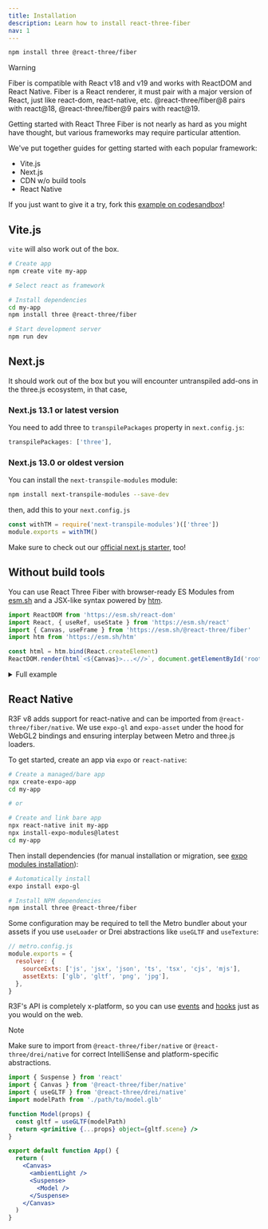 ```yaml
---
title: Installation
description: Learn how to install react-three-fiber
nav: 1
---
```


```bash
npm install three @react-three/fiber
```

> [!WARNING]  
> Fiber is compatible with React v18 and v19 and works with ReactDOM and React Native. Fiber is a React renderer, it must pair with a major version of React, just like react-dom, react-native, etc. @react-three/fiber@8 pairs with react@18, @react-three/fiber@9 pairs with react@19.

Getting started with React Three Fiber is not nearly as hard as you might have thought, but various frameworks may require particular attention.

We've put together guides for getting started with each popular framework:

- Vite.js
- Next.js
- CDN w/o build tools
- React Native

If you just want to give it a try, fork this [example on codesandbox](https://codesandbox.io/s/rrppl0y8l4?file=/src/App.js)!

## Vite.js

`vite` will also work out of the box.

```bash
# Create app
npm create vite my-app

# Select react as framework

# Install dependencies
cd my-app
npm install three @react-three/fiber

# Start development server
npm run dev
```

## Next.js

It should work out of the box but you will encounter untranspiled add-ons in the three.js ecosystem, in that case,

### Next.js 13.1 or latest version

You need to add three to `transpilePackages` property in `next.config.js`:

```js
transpilePackages: ['three'],
```

### Next.js 13.0 or oldest version

You can install the `next-transpile-modules` module:

```bash
npm install next-transpile-modules --save-dev
```

then, add this to your `next.config.js`

```js
const withTM = require('next-transpile-modules')(['three'])
module.exports = withTM()
```

Make sure to check out our [official next.js starter](https://github.com/pmndrs/react-three-next), too!

## Without build tools

You can use React Three Fiber with browser-ready ES Modules from [esm.sh](https://esm.sh) and a JSX-like syntax powered by [htm](https://github.com/developit/htm).

```jsx
import ReactDOM from 'https://esm.sh/react-dom'
import React, { useRef, useState } from 'https://esm.sh/react'
import { Canvas, useFrame } from 'https://esm.sh/@react-three/fiber'
import htm from 'https://esm.sh/htm'

const html = htm.bind(React.createElement)
ReactDOM.render(html`<${Canvas}>...<//>`, document.getElementById('root'))
```

<details>
<summary>Full example</summary>

```jsx
import ReactDOM from 'https://esm.sh/react-dom'
import React, { useRef, useState } from 'https://esm.sh/react'
import { Canvas, useFrame } from 'https://esm.sh/@react-three/fiber'
import htm from 'https://esm.sh/htm'

const html = htm.bind(React.createElement)

function Box(props) {
  const meshRef = useRef()
  const [hovered, setHover] = useState(false)
  const [active, setActive] = useState(false)
  useFrame(() => (meshRef.current.rotation.x = meshRef.current.rotation.y += 0.01))
  return html` <mesh
    ...${props}
    ref=${meshRef}
    scale=${active ? 1.5 : 1}
    onClick=${() => setActive(!active)}
    onPointerOver=${() => setHover(true)}
    onPointerOut=${() => setHover(false)}
  >
    <boxGeometry args=${[1, 1, 1]} />
    <meshStandardMaterial color=${hovered ? 'hotpink' : 'orange'} />
  </mesh>`
}

ReactDOM.render(
  html` <${Canvas}>
    <ambientLight />
    <pointLight position=${[10, 10, 10]} />
    <${Box} position=${[-1.2, 0, 0]} />
    <${Box} position=${[1.2, 0, 0]} />
  <//>`,
  document.getElementById('root'),
)
```

</details>

## React Native

R3F v8 adds support for react-native and can be imported from `@react-three/fiber/native`. We use `expo-gl` and `expo-asset` under the hood for WebGL2 bindings and ensuring interplay between Metro and three.js loaders.

To get started, create an app via `expo` or `react-native`:

```bash
# Create a managed/bare app
npx create-expo-app
cd my-app

# or

# Create and link bare app
npx react-native init my-app
npx install-expo-modules@latest
cd my-app
```

Then install dependencies (for manual installation or migration, see [expo modules installation](https://docs.expo.dev/bare/installing-expo-modules)):

```bash
# Automatically install
expo install expo-gl

# Install NPM dependencies
npm install three @react-three/fiber
```

Some configuration may be required to tell the Metro bundler about your assets if you use `useLoader` or Drei abstractions like `useGLTF` and `useTexture`:

```js
// metro.config.js
module.exports = {
  resolver: {
    sourceExts: ['js', 'jsx', 'json', 'ts', 'tsx', 'cjs', 'mjs'],
    assetExts: ['glb', 'gltf', 'png', 'jpg'],
  },
}
```

R3F's API is completely x-platform, so you can use [events](/api/events) and [hooks](/api/hooks) just as you would on the web.

> [!NOTE]
> Make sure to import from `@react-three/fiber/native` or `@react-three/drei/native` for correct IntelliSense and platform-specific abstractions.

```jsx
import { Suspense } from 'react'
import { Canvas } from '@react-three/fiber/native'
import { useGLTF } from '@react-three/drei/native'
import modelPath from './path/to/model.glb'

function Model(props) {
  const gltf = useGLTF(modelPath)
  return <primitive {...props} object={gltf.scene} />
}

export default function App() {
  return (
    <Canvas>
      <ambientLight />
      <Suspense>
        <Model />
      </Suspense>
    </Canvas>
  )
}
```
